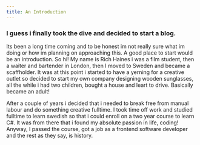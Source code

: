 ```yaml
---
title: An Introduction
---
```


### I guess i finally took the dive and decided to start a blog.

Its been a long time coming and to be honest im not really sure what im doing or how im planning on approaching this. A good place to start would be an introduction.
So hi! My name is Rich Haines i was a film student, then a waiter and bartender in London, then I moved to Sweden and became a scaffholder. It was at this point i started to have a yerning
for a creative outlet so decided to start my own company designing wooden sunglasses, all the while i had two children, bought a house and leart to drive. Basically became an adult!

After a couple of years i decided that i needed to break free from manual labour and do something creative fulltime. I took time off work and studied fulltime to learn swedish so that i could
enroll on a two year course to learn C#. It was from there that i found my absolute passion in life, coding! Anyway, I passed the course, got a job as a frontend software developer and the rest 
as they say, is history.

